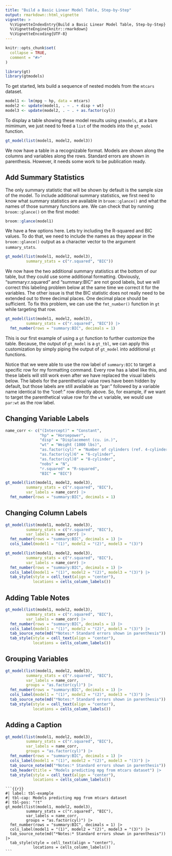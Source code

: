 ```yaml
---
title: "Build a Basic Linear Model Table, Step-by-Step"
output: rmarkdown::html_vignette
vignette: >
  %\VignetteIndexEntry{Build a Basic Linear Model Table, Step-by-Step}
  %\VignetteEngine{knitr::rmarkdown}
  %\VignetteEncoding{UTF-8}
---
```


```r
knitr::opts_chunk$set(
  collapse = TRUE,
  comment = "#>"
)

library(gt)
library(gtmodels)
```

To get started, lets build a sequence of nested models from the `mtcars` dataset.

```r
model1 <- lm(mpg ~ hp, data = mtcars)
model2 <- update(model1, . ~ . + disp + wt)
model3 <- update(model2, . ~ . + as.factor(cyl))
```

To display a table showing these model results using `gtmodels`, at a bare mimimum, we just need to feed a `list` of the models into the `gt_model` function. 

```r
gt_model(list(model1, model2, model3))
```

We now have a table in a recognizable format. Models are shown along the columns and variables along the rows. Standard errors are shown in parenthesis. However, it needs some work to be publication ready.

## Add Summary Statistics

The only summary statistic that will be shown by default is the sample size of the model. To include additional summary statistics, we first need to know what summary statistics are available in `broom::glance()` and what the names of those summary functions are. We can check that by running `broom::glance()` on the first model:

```r
broom::glance(model1)
```

We have a few options here. Lets try including the R-squared and BIC values. To do that, we need to include the names as they appear in the `broom::glance()` output as a character vector to the argument `summary_stats`.

```r
gt_model(list(model1, model2, model3),
         summary_stats = c("r.squared", "BIC"))
```

We now have the two additional summary statistics at the bottom of our table, but they could use some additional formatting. Obviously, "summary:r.squared" and "summary:BIC" are not good labels, but we will correct this labeling problem below at the same time we correct it for the variables. The other issue is that the BIC statistic does not really need to be extended out to three decimal places. One decimal place should be sufficient. To fix this problem, we can use the `fmt_number()` function in `gt` while targeting that row.

```r
gt_model(list(model1, model2, model3),
         summary_stats = c("r.squared", "BIC")) |>
  fmt_number(rows = "summary:BIC", decimals = 1)
```

This is our first example of using a `gt` function to further customize the table. Because, the output of `gt_model` is a `gt_tbl`, we can apply this customization by simply piping the output of `gt_model` into additional `gt` functions.

Notice that we were able to use the row label of `summary:BIC` to target a specific row for my formatting command. Every row has a label like this, and these labels will still work even after we have replaced the visual labels below. The labels for the parenthetical value rows have been hidden by default, but those labels are still available as "par:" followed by a variable name identical to the "coef:" row directly above. So, for example, if we want to target the parenthetical value row for the `wt` variable, we would use `par:wt` as the row label.

## Changing Variable Labels

```r
name_corr <- c("(Intercept)" = "Constant",
               "hp" = "Horsepower",
               "disp" = "Displacement (cu. in.)",
               "wt" = "Weight (1000 lbs)",
               "as.factor(cyl)" = "Number of cylinders (ref. 4-cylinder)",
               "as.factor(cyl)6" = "6-cylinder",
               "as.factor(cyl)8" = "8-cylinder",
               "nobs" = "N",
               "r.squared" = "R-squared",
               "BIC" = "BIC")

gt_model(list(model1, model2, model3),
         summary_stats = c("r.squared", "BIC"),
         var_labels = name_corr) |>
  fmt_number(rows = "summary:BIC", decimals = 1)
```

## Changing Column Labels

```r
gt_model(list(model1, model2, model3),
         summary_stats = c("r.squared", "BIC"),
         var_labels = name_corr) |>
  fmt_number(rows = "summary:BIC", decimals = 1) |>
  cols_label(model1 = "(1)", model2 = "(2)", model3 = "(3)")
```

```r
gt_model(list(model1, model2, model3),
         summary_stats = c("r.squared", "BIC"),
         var_labels = name_corr) |>
  fmt_number(rows = "summary:BIC", decimals = 1) |>
  cols_label(model1 = "(1)", model2 = "(2)", model3 = "(3)") |>
  tab_style(style = cell_text(align = "center"),
            locations = cells_column_labels())
```

## Adding Table Notes

```r
gt_model(list(model1, model2, model3),
         summary_stats = c("r.squared", "BIC"),
         var_labels = name_corr) |>
  fmt_number(rows = "summary:BIC", decimals = 1) |>
  cols_label(model1 = "(1)", model2 = "(2)", model3 = "(3)") |>
  tab_source_note(md("*Notes:* Standard errors shown in parenthesis")) |>
  tab_style(style = cell_text(align = "center"),
            locations = cells_column_labels())
```

## Grouping Variables

```r
gt_model(list(model1, model2, model3),
         summary_stats = c("r.squared", "BIC"),
         var_labels = name_corr,
         groups = "as.factor(cyl)") |>
  fmt_number(rows = "summary:BIC", decimals = 1) |>
  cols_label(model1 = "(1)", model2 = "(2)", model3 = "(3)") |>
  tab_source_note(md("*Notes:* Standard errors shown in parenthesis")) |>
  tab_style(style = cell_text(align = "center"),
            locations = cells_column_labels())
```

## Adding a Caption

```r
gt_model(list(model1, model2, model3),
         summary_stats = c("r.squared", "BIC"),
         var_labels = name_corr,
         groups = "as.factor(cyl)") |>
  fmt_number(rows = "summary:BIC", decimals = 1) |>
  cols_label(model1 = "(1)", model2 = "(2)", model3 = "(3)") |>
  tab_source_note(md("*Notes:* Standard errors shown in parenthesis")) |>
  tab_header(title = "Models predicting mpg from mtcars dataset") |>
  tab_style(style = cell_text(align = "center"),
            locations = cells_column_labels())
```


````
```{{r}}
#| label: tbl-example
#| tbl-cap: Models predicting mpg from mtcars dataset
#| tbl-pos: "!t"
gt_model(list(model1, model2, model3),
         summary_stats = c("r.squared", "BIC"),
         var_labels = name_corr,
         groups = "as.factor(cyl)") |>
  fmt_number(rows = "summary:BIC", decimals = 1) |>
  cols_label(model1 = "(1)", model2 = "(2)", model3 = "(3)") |>
  tab_source_note(md("*Notes:* Standard errors shown in parenthesis")) |>
  tab_style(style = cell_text(align = "center"),
            locations = cells_column_labels())
```
````
